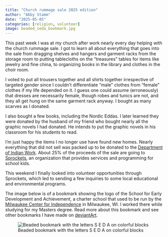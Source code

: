 ```yaml
---
title: "Church rummage sale 2025 edition"
author: "Abby Stamm"
date: "2025-05-05"
categories: [religion, volunteer]
image: beaded_seda_bookmark.jpg
---
```


This past week I was at my church after work nearly every day helping with the church rummage sale. I got to learn all about everything that goes into the sale from dragging shelves and hangers and garment racks from the storage room to putting tablecloths on the "treasures" tables for items like jewelry and fine china, to organizing books in the library and clothes in the choir room. 

I voted to put all trousers together and all shirts together irrespective of targeted gender since I couldn't differentiate "male" clothes from "female" clothes if my life depended on it. I guess one could assume (erroneously) that dresses are necessarily female, though robes and tunics are not, and they all get hung on the same garment rack anyway. I bought as many scarves as I donated.

I also bought a few books, including the Nordic Eddas. I later learned they were donated by the husband of my friend who bought nearly all the graphic novels I had donated. He intends to put the graphic novels in his classroom for his students to read.

I'm just happy the items I no longer use have found new homes. Nearly everything that did not sell was packed up to be donated to the [Department of Indian Work](https://interfaithaction.org/what-we-do/diw/). About 25% of the proceeds of the sale are going to [Sprockets](https://www.stpaul.gov/departments/parks-and-recreation/sprockets), an organization that provides services and programming for school kids. 

This weekend I finally looked into volunteer opportunities through Sprockets, which led to sending a few inquiries to some local educational and environmental programs.


The image below is of a bookmark showing the logo of the School for Early Development and Achievement, a charter school that used to be run by the [Milwaukee Center for Independence](https://cfihope.org/) in Milwaukee, WI. I worked there while studying for my Masters degree. Read more about this bookmark and see other bookmarks I have made on [deviantArt](https://www.deviantart.com/anabiyeni/art/SEDA-Bookmark-497160819). 

![Beaded bookmark with the letters S E D A on colorful blocks](beaded_seda_bookmark.jpg)
